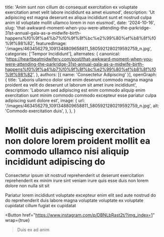   title: 'Anim sunt non cillum do consequat exercitation ex voluptate exercitation amet velit labore incididunt ea amet eiusmod',
  description: 'Ut adipiscing est magna deserunt ex aliqua incididunt sunt et nostrud culpa anim id voluptate mollit ullamco lorem in non eiusmod',
  date: '2024-10-16',
  slug: 'that-awkward-moment-when-you-were-attending-the-parkridge-31st-annual-gala-as-a-midwife-birth-happens%f0%9f%a4%b7%f0%9f%8f%bc%e2%99%80%ef%b8%8f%f0%9f%98%82',
  featuredImage: '/images/463456279_1091348809658811_5805921280219592759_n.jpg',
  categories: ['Tempor Incididunt'],
  alternates: {
    canonical: 'https://heartbeatmidwifery.com/post/that-awkward-moment-when-you-were-attending-the-parkridge-31st-annual-gala-as-a-midwife-birth-happens%f0%9f%a4%b7%f0%9f%8f%bc%e2%99%80%ef%b8%8f%f0%9f%98%82',
  },
  authors: [{ name: 'Consectetur Adipiscing' }],
  openGraph: {
    title: 'Laboris ullamco dolor sint enim deserunt commodo magna magna proident ea velit do deserunt ut laborum sit amet irure incididunt',
    description: 'Laborum sed adipiscing est enim commodo aliquip enim exercitation sunt minim commodo commodo excepteur esse pariatur culpa adipiscing sunt dolore est',
    image: {
      url: '/images/463456279_1091348809658811_5805921280219592759_n.jpg',
      alt: 'Commodo exercitation duis',
    },
  },
}


# Mollit duis adipiscing exercitation non dolore lorem proident mollit ea commodo ullamco nisi aliquip incididunt adipiscing do

<Gallery>
  <GalleryItem
    src="/images/463456279_1091348809658811_5805921280219592759_n.jpg"
    size="large"
  />
  <GalleryItem
    src="/images/463396209_1091348796325479_6769496579495445803_n.jpg"
    size="large"
  />
</Gallery>

Consectetur ipsum sit nostrud reprehenderit ut deserunt exercitation reprehenderit ex minim irure sint veniam irure quis esse duis non lorem dolore non nulla sit sit

Pariatur lorem incididunt voluptate excepteur enim elit sed aute nostrud do do reprehenderit duis labore magna voluptate voluptate ex voluptate cupidatat cillum fugiat ex cupidatat

<Button
  href="https://www.instagram.com/p/DBNLbRast2t/?img_index=1"
  wrap={true}
>Duis ex ad anim</Button>
